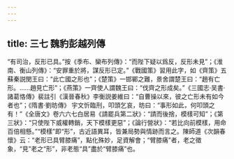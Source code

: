 ```yaml
---
---
---
```

title: 三七 魏豹彭越列傳
---




“有司治，反形已具。”按《季布、欒布列傳》：“而陛下疑以爲反，反形未見”；《淮南、衡山列傳》：“安罪重於將，謀反形已定。”《戰國策》習用此字，如《齊策》五蘇秦説閔王曰：“此亡國之形也”；《楚策》一邯鄲之難，景舍謂楚王曰：“趙有亡形。……趙見亡形”；《燕策》一齊使人謂魏王曰：“伐齊之形成矣。”《三國志·吴書·諸葛恪傳》裴註引《漢晉春秋》李衡説姜維曰：“自曹操以來，彼之亡形未有如今者也”；《隋書·劉昉傳》 宇文忻臨刑，叩頭乞哀，昉曰：“事形如此，何叩頭之有！”《全唐文》卷六六七白居易《請罷兵第二狀》：“請而後捨，模樣可知”；《第三狀》：“只使陛下威權轉銷，天下模樣更惡”；《論行營狀》：“若比向前模樣，用命百倍相懸。”“模樣”即“形”，古近語異耳，皆兼局勢與情跡而言之。陳師道《次韻春懷》云：“老形已具臂膝痛”，點化殊妙，足資解會；“臂膝痛”者，老之徵象，“見”老之“形”，非老態“具”盡於“臂膝痛”也。
